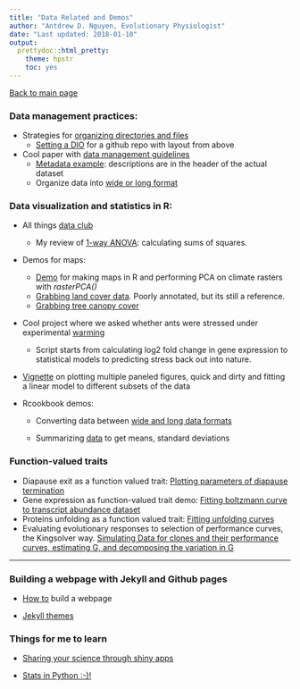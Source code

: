 ```yaml
---
title: "Data Related and Demos"
author: "Antdrew D. Nguyen, Evolutionary Physiologist"
date: "Last updated: 2018-01-10"
output:
  prettydoc::html_pretty:
    theme: hpstr
    toc: yes
---
```


[Back to main page](https://adnguyen.github.io/)

### Data management practices:      

* Strategies for <a href="http://journals.plos.org/ploscompbiol/article?id=10.1371/journal.pcbi.1000424">organizing directories and files</a> 
	* [Setting a DIO](https://guides.github.com/activities/citable-code/) for a github repo with layout from above             
	
* Cool paper with <a href="http://journals.plos.org/ploscompbiol/article?id=10.1371/journal.pcbi.1004525">data management guidelines</a>      
	* <a href="https://adnguyen.github.io/assets/Metadata_example.csv">Metadata example</a>: descriptions are in the header of the actual dataset          
	* Organize data into <a href="https://en.wikipedia.org/wiki/Wide_and_narrow_data"> wide or long format</a>     
		
### Data visualization and statistics in R:     

* All things <a href="https://github.com/adnguyen/atd"> data club</a>      
    * My review of [1-way ANOVA](20170601_ANOVA_vignette.html): calculating sums of squares.

* Demos for maps:      
    * [Demo](RasterPCA_demo.html) for making maps in R and performing PCA on climate rasters with *rasterPCA()*       
    * [Grabbing land cover data](20160219_grabbing_land_cover_data.html). Poorly annotated, but its still a reference.  
    * [Grabbing tree canopy cover](2017-03-06_tree_cover.html)    

* Cool project where we asked whether ants were stressed under experimental [warming](20170508_stressed_ants_report_forSHC_NJG.html)  
    * Script starts from calculating log2 fold change in gene expression to statistical models to predicting stress back out into nature.   

* [Vignette](2018-01-16_dataplay_katie_miller.html) on plotting multiple paneled figures, quick and dirty and fitting a linear model to different subsets of the data    

* Rcookbook demos:    

    * Converting data between <a href="http://www.cookbook-r.com/Manipulating_data/Converting_data_between_wide_and_long_format/">wide and long data formats</a>      

    * Summarizing [data](http://www.cookbook-r.com/Manipulating_data/Summarizing_data/) to get means, standard deviations    



### Function-valued traits  

* Diapause exit as a function valued trait: [Plotting parameters of diapause termination](2018-01-10_phases_of_diapause_exit.html)
* Gene expression as function-valued trait demo: [Fitting boltzmann curve to transcript abundance dataset](Function_valued_traits.html)    
* Proteins unfolding as a function valued trait: [Fitting unfolding curves](20170411_prelim_analyses_pog_aph_proteomics.html)    
* Evaluating evolutionary responses to selection of performance curves, the Kingsolver way. [Simulating Data for clones and their performance curves, estimating G, and decomposing the variation in G](2018-01-10_simulate_perf_curves.html)

---------


### Building a webpage with Jekyll and Github pages      
* <a href="https://www.smashingmagazine.com/2014/08/build-blog-jekyll-github-pages/">How to</a> build a webpage       

* <a href="http://jekyllthemes.org/">Jekyll themes</a>  

### Things for me to learn
* <a href="http://shiny.rstudio.com/tutorial/lesson7/">Sharing your science through shiny apps</a>

* <a href="https://github.com/ujjwalkarn/DataSciencePython">Stats in Python :-)!</a>


